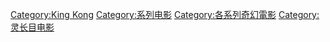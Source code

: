 [[Category:King_Kong|Category:King Kong]]
[[Category:系列电影|Category:系列电影]]
[[Category:各系列奇幻電影|Category:各系列奇幻電影]]
[[Category:灵长目电影|Category:灵长目电影]]